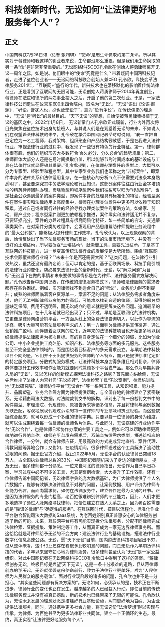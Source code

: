# 科技创新时代，无讼如何“让法律更好地服务每个人”？
## 正文
中国网科技7月26日讯（记者 张润琪）“‘使命’是用生命换取的第二条命。所以其实对于蒋律师和我这样的创业者来说，生命都没那么重要。但是我们用生命换取的另一条“命”是非常非常重要的。”无讼网络科技CEO孔令欣在创始人蒋勇律师离开无讼一周年之际，如是说。他们眼中的“使命”究竟是什么？带着疑问中国网科技记者，走进了这位创业者——无讼网络科技联合创始人兼CEO 孔令欣。科技变革法律服务2014年，“互联网+”盛行的年代，新兴技术也在潜移默化的影响着传统法律行业，正是看到了互联网的无限可能，无讼创始人蒋勇律师于2014年再度创业，蒋律师在法院和律所的两次事业投入之后，开启了他的第三次创业。于是，一家法律科技公司诞生在故宫东600米四合院内，取名为“无讼”。“无讼”语出《论语·颜渊》：“听讼，吾犹人也，必也使无讼乎”，意为“没有争讼”。在传统儒家的理念中，“无讼”是“听讼”的最终目的。“天下无讼”的梦想，自始便被蒋勇律师根植于无讼的基因之中。2022年1月8日， 无讼新掌门人孔令欣正式履新，行业内外再次将目光聚焦在这位技术出身的接班人，与其说人们是在观望着无讼的未来，不如说人们在观望着法律科技的未来。孔令欣在接受中国网记者采访时说到，“我一直把自己定位为一名工程师，我对架构、组织形态和产品结构很敏感，于是在我进入法律行业，审视法律行业的过程中，我发现了一些很有特色的行业特征。第一，律师群体很有趣，他们的组织形态大多数符合‘合久必分、分久必合’的趋势规律；第二，律师群体大部分人还是在用时间换取价值，所以能够节约时间成本的基础设施与工具在法律行业就显得极其重要。”孔令欣提到，在律师办理案件的类型上，大概可以分为专家型、经验型和程序型，其中专家型业务我们也常称之为“非标案件”，即案件本身的法律关系和法律适用复杂，在一些核心的分析节点不仅需要对法条本身熟悉明了，甚至要深究其中的法学理论和行业知识。这部分案件往往由行业金字塔顶端的精英律师团队办理。而经验型和程序型案件我们往往可以归为“标类案件”，也是社会公众遇到最多的案件类型，即案件本身的处理具有标准化的特征，经验型案件在案件事实和法律适用上高度集中，律师在办理类似案件中更多可以依赖于知识积累。通过自己或者同行过往的经验寻找办理类似案件的策略方法，如婚家、劳动、房产业务；程序型案件则更加依赖程序推进，案件事实和法律适用并不复杂，只要证据充分，案件的办理过程具有很高同质化特征，如一些简单的咨询、交通肇事类案件。在对案件分类的过程中，会发现用产品思维帮助律师提取业务流程中的“最大公约数”，能够极大提升律师工作效率。孔令欣认为，以上现象观察的背后，恰恰反映出了当下法律服务市场的现状。当下的法律市场环境下，并没有一个很好的土壤结构，所以要改变“土壤结构”，就需要工具，需要先进技术，于是基于互联网的科技能力，进一步变革传统法律行业的发展便是大势所趋。围绕“互联网技术会颠覆律师行业吗？”“未来十年是否还需要大所？”这类问题，在法律行业引发热议，虽然还没有最终定论；但可以肯定的是，基于互联网场景、科技手段引领的法律行业的变化，势必带来法律行业的全新时代。无讼，以“解决问题”为目标“无讼当下在做的事情和未来要做的事情都是在为律师、法律服务需求方解决问题。”孔令欣告诉中国网记者，在传统的法律服务模式下，律师和法律服务的需求者都存在些许困扰。例如，实习律师找不到适合自己的“师父”，业务能力得不到提升；成熟的律师面临着客户资源单一，案源不足的问题；从法律服务需求者角度来说，他们无法判断律师业务能力的高低，可能难以找到合适的律师，获得的服务质量缺乏保障，费用不透明等，而无讼成立的意义就是要解决这些问题。追溯最早的法律科技项目，在十几年前就已经出现了；只不过，早期是互联网化的法律机构，它更像是律师网络营销平台。一方面从线上的免费法律咨询切入，以此作为导流的途径，吸引大量可能有法律服务需求的人；另一方面则为律师提供宣传渠道，通过营销推广盈利。而伴随着互联网的进化，近年来的法律科技项目也开始更多地以组织律师提供法律服务为核心目标。有的将自身定位在一个细分的领域，比如为创业公司、中小企业提供工商注册、知识产权、法律服务等方面的多元服务。这些服务甚至不完全是法律领域的，而是围绕着目标客户的多元需求设立。与早期法律科技项目不同的是，它们并不突出提供服务的律师的个人特点，而只是提供标准化定价的特定服务项目。分散式的服务模式，让法律科技本身变得多维且相对复杂，律师群体要提升工作效率和作业能力就要同时兼顾多个平台或产品。那么作为早期躬身入局的”无讼”，又以怎样的创新模式探索法律科技之路呢？首先面向供给侧，无讼先后推出了法律人内容社区“无讼阅读”、法律检索工具“无讼案例”、律师培训阵地“无讼研究院”、律师协作平台“无讼合作”等一系列工具，从知识积累、能力提升、品牌塑造、业务合作等方面为律师提供帮助，与全国各地的律师建立了紧密联系。无讼藉由司法大数据，对法院裁判文书的解构，识别出了每一份裁判文书中的案件类型、审理法院、代理律师、原被告诉求等诸多信息，并且将律师与案例数据关联匹配，客观地展现代理过诉讼的每一位律师的专业领域和执业经验。而这些数据综合起来，就可以形成一个多维的律师字典。只要以每一位律师的身份为维度，就可以生成围绕着每一位律师的律师名片体系。与此同时，无讼搭建的行业协作平台“无讼合作”，也是律师日常协作办案的主要工具之一。例如它可以帮助律师更高效地进行异地合作。律师在平台发布需求后，系统会按照需求类型，推送给相应的合作律师，一分钟，就会有律师应征，用最高效的方式完成异地查档、案件代理、请教问题等异地合作；又例如，在疫情期间，很多律师通过这个工具解决了流动性受限的问题。据无讼官方介绍，截止2022年5月，无讼平台的认证律师已突破18万人，占全国执业律师总数的33%。中国网记者随机采访了身边的律师朋友，提及无讼，很多律师都十分熟悉。一位来自河北的律师指出，无讼作为自己平日办案、学习过程中必不可少的工具，尤其是案例检索，大大提升了工作效率。还有一位律师告诉中国网记者，无讼律师字典的庞大数据基础，为广大律师提供了个人名片数据库，能够有效解决法律信息不对称的问题，让案例数据、用户评价为律师专业能力代言。而面向需求侧，如何在法律服务中，建立信任是最为关键的环节。正是因为法律服务的专业门槛高，老百姓很难辨别律师的专业能力，因此，人们才更多地选择了通过人脉网络寻找律师，把信任建立在熟人关系之上。因为老百姓需要的是“靠谱的律师”与“确定性的服务”。在互联网时代，搭建以流程化、标准化作业平台融合智能司法大数据的Saas系统，为老百姓识别真正普惠安心的法律服务创造了新的可能。未来，互联网平台将有可能实现拆分法律服务，分配不同律师完成法律检索、证据搜集、策略制定等工作，从而真正成为一家无边界律师事务所。而这恰恰就是蒋律师给予无讼的不变方向：建设法律行业的基础设施，搭建法律行业数字化信息高速公路。无讼，愿“天下无讼”目前，国内的法律科技项目层出不穷，但从整体来看，这个行业还存在着很多比较明显的问题。而且无讼作为早期法律科技的代表，多年以来坚守初心地为律师服务，很多律师甚至认为“无讼”是一家公益组织。对此中国网记者在无讼网络科技CEO孔令欣口中得到了这样的答案。“蒋律师创办无讼，终极目标是希望’天下无讼’，这是一条十分艰难的道路，但从蒋律师创办的那天起，无讼就带着这份使命前行，致力于法律行业更美好，成为“人民律师为人民群众的服务载体”。面对行业现阶段的诸多的问题，孔令欣也并不是十分担心，“其实这些问题都有解决方案的”。无论如何，必须承认的是，技术正在不断进步，律师行业的变化也正在发生，越来越多的人已经投入行动。即使目前的传统法律服务模式并没有被真正撼动，新的技术也已经带来了无限的可能性。孔令欣认为，无讼未来发展的理想状态是搭建好行业基础设施，从而更好地为百姓、为企业提供法律服务，同时，通过携手更多社会力量，将无讼这份“法治梦想”得以实现与传承。为律师、为百姓甚至为更多法律职业共同体，建立一个正循环的生态。最终，真正实现“让法律更好地服务每个人”。